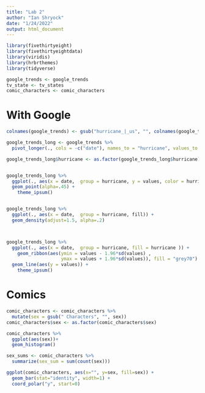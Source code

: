 ```yaml
---
title: "Lab 2"
author: "Ian Shryock"
date: "1/24/2022"
output: html_document
---
```

```r

library(fivethirtyeight)
library(fivethirtyeightdata)
library(viridis)
library(hrbrthemes)
library(tidyverse)

google_trends <- google_trends
tv_state <- tv_states
comic_characters <- comic_characters


```

# With Google
```r

colnames(google_trends) <- gsub("hurricane_|_us", "", colnames(google_trends))

google_trends_long <- google_trends %>% 
  pivot_longer(., cols = -c("date"), names_to = "hurricane", values_to = "values" )

google_trends_long$hurricane <- as.factor(google_trends_long$hurricane)


google_trends_long %>% 
  ggplot(., aes(x = date,  group = hurricane, y = values, color = hurricane )) +
  geom_point(alpha=.45) +
    theme_ipsum()


google_trends_long %>% 
  ggplot(., aes(x = date,  group = hurricane, fill)) +
  geom_density(adjust=1.5, alpha=.2) 



google_trends_long %>% 
  ggplot(., aes(x = date,  group = hurricane, fill = hurricane )) +
    geom_ribbon(aes(ymin = values - 1.96*sd(values) , 
                    ymax = values + 1.96*sd(values)), fill = "grey70") +
  geom_line(aes(y = values)) +
    theme_ipsum()


```

# Comics
```r

comic_characters <- comic_characters %>% 
  mutate(sex = gsub(" Characters", "", sex))
comic_characters$sex <- as.factor(comic_characters$sex) 

comic_characters %>% 
  ggplot(aes(sex))+
  geom_histogram()

sex_sums <- comic_characters %>% 
  summarize(sex_sum = sum(count(sex)))

ggplot(comic_characters, aes(x="", y=sex, fill=sex)) +
  geom_bar(stat="identity", width=1) +
  coord_polar("y", start=0)


```

